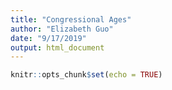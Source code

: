 ```yaml
---
title: "Congressional Ages"
author: "Elizabeth Guo"
date: "9/17/2019"
output: html_document
---
```


```r
knitr::opts_chunk$set(echo = TRUE)
```

